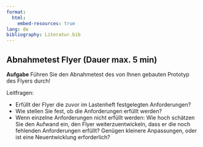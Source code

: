 ```yaml
---
format:
  html:
    embed-resources: true
lang: de
bibliography: Literatur.bib
---
```


<!--
title: "DEB3 Produktentwicklung 1"
resource-path: ["../images"]
format:
  html:
    embed-resources: true

author:
  - name: "Christian Anders"
    roles: "Dozent"
    email: christian.anders@hs-esslingen.de
    affiliation: 
      - name: "Hochschule Esslingen"
        department: "Wirtschaft & Technik"
        group: "Digital Engineering (DEB)"
        city: "Esslingen am Neckar"
        postal-code: 73728
        country: "Deutschland"
        url: https://www.hs-esslingen.de/
abstract: > 
  Skript zur Vorlesung und Labor *"Produktentwicklung 1"* für den Studiengang Digital Engineering DEB3 im Wintersemester 2024/2025
keywords:
  - Produktentwicklung
  - Ideenfindung
  - Konzeptentwicklung
  - Labor
  - Flyer
  - Abnahmetest
copyright: 
  holder: Christian Anders
  year: 2024
lang: de
bibliography: Literatur.bib
date: last-modified
toc: false
number-sections: false
scrollable: true
toc-location: right-body
cap-location: bottom
number-offset: 0
link-external-icon: true
link-external-newwindow: true
-->

<!-- 
::: {.callout-warning}
## WARNING!
**THIS DOCUMENT IS STILL WORK IN PROGRESS!!!**
:::
-->

<!-- -------------------------------------------------------------------------

                       LABOR "FLYER" AUFGABE LASTENEHFT FLYER

-------------------------------------------------------------------------- -->

::: {#nte-testflyer .callout-note}
## Abnahmetest Flyer (Dauer max. 5 min)

**Aufgabe** Führen Sie den Abnahmetest des von Ihnen gebauten Prototyp des Flyers durch!

Leitfragen:

- Erfüllt der Flyer die zuvor im Lastenheft festgelegten Anforderungen? 
- Wie stellen Sie fest, ob die Anforderungen erfüllt werden?
- Wenn einzelne Anforderungen nicht erfüllt werden: Wie hoch schätzen Sie den Aufwand ein, den Flyer weiterzuentwickeln, dass er die noch fehlenden Anforderungen erfüllt? Genügen kleinere Anpassungen, oder ist eine Neuentwicklung erforderlich?
:::
